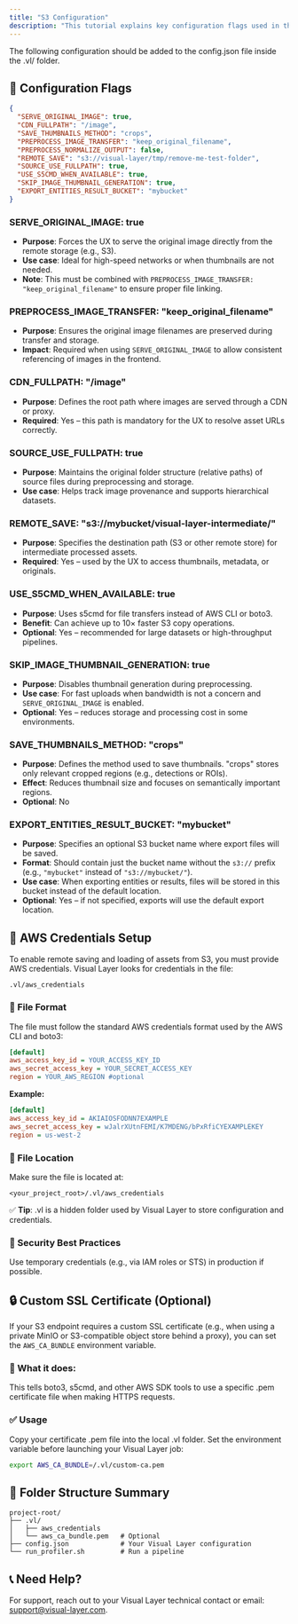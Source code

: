 ```yaml
---
title: "S3 Configuration"
description: "This tutorial explains key configuration flags used in the Visual Layer platform to allow indexing and serving images from S3."
---
```


The following configuration should be added to the config.json file inside the .vl/ folder.

## 🔧 Configuration Flags

```json
{
  "SERVE_ORIGINAL_IMAGE": true,
  "CDN_FULLPATH": "/image",
  "SAVE_THUMBNAILS_METHOD": "crops",
  "PREPROCESS_IMAGE_TRANSFER": "keep_original_filename",
  "PREPROCESS_NORMALIZE_OUTPUT": false,
  "REMOTE_SAVE": "s3://visual-layer/tmp/remove-me-test-folder",
  "SOURCE_USE_FULLPATH": true,
  "USE_S5CMD_WHEN_AVAILABLE": true,
  "SKIP_IMAGE_THUMBNAIL_GENERATION": true,
  "EXPORT_ENTITIES_RESULT_BUCKET": "mybucket"
}
```

### SERVE_ORIGINAL_IMAGE: true
- **Purpose**: Forces the UX to serve the original image directly from the remote storage (e.g., S3).
- **Use case**: Ideal for high-speed networks or when thumbnails are not needed.
- **Note**: This must be combined with `PREPROCESS_IMAGE_TRANSFER: "keep_original_filename"` to ensure proper file linking.

### PREPROCESS_IMAGE_TRANSFER: "keep_original_filename"
- **Purpose**: Ensures the original image filenames are preserved during transfer and storage.
- **Impact**: Required when using `SERVE_ORIGINAL_IMAGE` to allow consistent referencing of images in the frontend.

### CDN_FULLPATH: "/image"
- **Purpose**: Defines the root path where images are served through a CDN or proxy.
- **Required**: Yes – this path is mandatory for the UX to resolve asset URLs correctly.

### SOURCE_USE_FULLPATH: true
- **Purpose**: Maintains the original folder structure (relative paths) of source files during preprocessing and storage.
- **Use case**: Helps track image provenance and supports hierarchical datasets.

### REMOTE_SAVE: "s3://mybucket/visual-layer-intermediate/"
- **Purpose**: Specifies the destination path (S3 or other remote store) for intermediate processed assets.
- **Required**: Yes – used by the UX to access thumbnails, metadata, or originals.

### USE_S5CMD_WHEN_AVAILABLE: true
- **Purpose**: Uses s5cmd for file transfers instead of AWS CLI or boto3.
- **Benefit**: Can achieve up to 10× faster S3 copy operations.
- **Optional**: Yes – recommended for large datasets or high-throughput pipelines.

### SKIP_IMAGE_THUMBNAIL_GENERATION: true
- **Purpose**: Disables thumbnail generation during preprocessing.
- **Use case**: For fast uploads when bandwidth is not a concern and `SERVE_ORIGINAL_IMAGE` is enabled.
- **Optional**: Yes – reduces storage and processing cost in some environments.

### SAVE_THUMBNAILS_METHOD: "crops"
- **Purpose**: Defines the method used to save thumbnails. "crops" stores only relevant cropped regions (e.g., detections or ROIs).
- **Effect**: Reduces thumbnail size and focuses on semantically important regions.
- **Optional**: No

### EXPORT_ENTITIES_RESULT_BUCKET: "mybucket"
- **Purpose**: Specifies an optional S3 bucket name where export files will be saved.
- **Format**: Should contain just the bucket name without the `s3://` prefix (e.g., `"mybucket"` instead of `"s3://mybucket/"`).
- **Use case**: When exporting entities or results, files will be stored in this bucket instead of the default location.
- **Optional**: Yes – if not specified, exports will use the default export location.

## 🔐 AWS Credentials Setup

To enable remote saving and loading of assets from S3, you must provide AWS credentials. Visual Layer looks for credentials in the file:

```
.vl/aws_credentials
```

### 📄 File Format

The file must follow the standard AWS credentials format used by the AWS CLI and boto3:

```ini
[default]
aws_access_key_id = YOUR_ACCESS_KEY_ID
aws_secret_access_key = YOUR_SECRET_ACCESS_KEY
region = YOUR_AWS_REGION #optional
```

**Example:**
```ini
[default]
aws_access_key_id = AKIAIOSFODNN7EXAMPLE
aws_secret_access_key = wJalrXUtnFEMI/K7MDENG/bPxRfiCYEXAMPLEKEY
region = us-west-2
```

### 📁 File Location

Make sure the file is located at:
```
<your_project_root>/.vl/aws_credentials
```

✅ **Tip**: .vl is a hidden folder used by Visual Layer to store configuration and credentials.

### 🔐 Security Best Practices

Use temporary credentials (e.g., via IAM roles or STS) in production if possible.

## 🔒 Custom SSL Certificate (Optional)

If your S3 endpoint requires a custom SSL certificate (e.g., when using a private MinIO or S3-compatible object store behind a proxy), you can set the `AWS_CA_BUNDLE` environment variable.

### 🧪 What it does:
This tells boto3, s5cmd, and other AWS SDK tools to use a specific .pem certificate file when making HTTPS requests.

### ✅ Usage
Copy your certificate .pem file into the local .vl folder. Set the environment variable before launching your Visual Layer job:

```bash
export AWS_CA_BUNDLE=/.vl/custom-ca.pem
```

## 📂 Folder Structure Summary

```
project-root/
├── .vl/
│   ├── aws_credentials
│   └── aws_ca_bundle.pem   # Optional
├── config.json             # Your Visual Layer configuration
└── run_profiler.sh         # Run a pipeline
```

## 📞 Need Help?

For support, reach out to your Visual Layer technical contact or email: support@visual-layer.com.